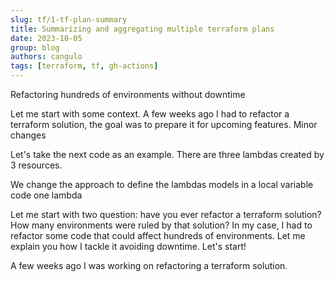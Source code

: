 ```yaml
---
slug: tf/1-tf-plan-summary
title: Summarizing and aggregating multiple terraform plans
date: 2023-10-05
group: blog
authors: cangulo
tags: [terraform, tf, gh-actions]
---
```




Refactoring hundreds of environments without downtime

Let me start with some context. A few weeks ago I had to refactor a terraform solution,  the goal was to prepare it for  upcoming features. Minor changes 
 
Let's take the next code as an example. There are three lambdas created by 3 resources. 

We change the approach to define the lambdas models in a local variable  code one lambda

Let me start with two question: have you ever refactor a terraform solution? How many environments were ruled by that solution? In my case, I had to refactor some code that could affect hundreds of environments. Let me explain you how I tackle it avoiding downtime. Let's start!

A few weeks ago I was working on refactoring a terraform solution.  



<!--truncate-->

